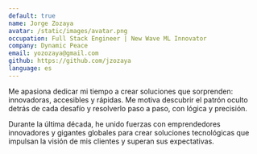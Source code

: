 ```yaml
---
default: true
name: Jorge Zozaya
avatar: /static/images/avatar.png
occupation: Full Stack Engineer | New Wave ML Innovator
company: Dynamic Peace
email: yozozaya@gmail.com
github: https://github.com/jzozaya
language: es
---
```


Me apasiona dedicar mi tiempo a crear soluciones que sorprenden: innovadoras, accesibles y rápidas. Me motiva descubrir el patrón oculto detrás de cada desafío y resolverlo paso a paso, con lógica y precisión.

Durante la última década, he unido fuerzas con emprendedores innovadores y gigantes globales para crear soluciones tecnológicas que impulsan la visión de mis clientes y superan sus expectativas.


